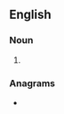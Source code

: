 ==English==

===Noun===
{{head|en|noun plural form}}

# {{plural of|antvireo|lang=en}}

===Anagrams===
* {{anagrams|en|overstain}}